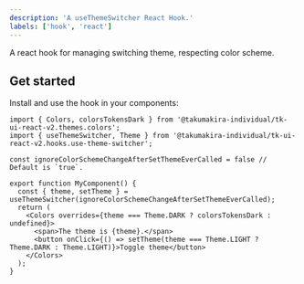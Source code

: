```yaml
---
description: 'A useThemeSwitcher React Hook.'
labels: ['hook', 'react']
---
```


A react hook for managing switching theme, respecting color scheme.

## Get started

Install and use the hook in your components:

```tsx
import { Colors, colorsTokensDark } from '@takumakira-individual/tk-ui-react-v2.themes.colors';
import { useThemeSwitcher, Theme } from '@takumakira-individual/tk-ui-react-v2.hooks.use-theme-switcher';

const ignoreColorSchemeChangeAfterSetThemeEverCalled = false // Default is `true`.

export function MyComponent() {
  const { theme, setTheme } = useThemeSwitcher(ignoreColorSchemeChangeAfterSetThemeEverCalled);
  return (
    <Colors overrides={theme === Theme.DARK ? colorsTokensDark : undefined}>
      <span>The theme is {theme}.</span>
      <button onClick={() => setTheme(theme === Theme.LIGHT ? Theme.DARK : Theme.LIGHT)}>Toggle theme</button>
    </Colors>
  );
}
```
